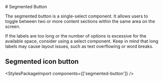 
<Meta of={SegmentedButtonStories} />

<div className="docs-title">
  # Segmented Button

  <nav>
    <link-design of={JSON.stringify(SegmentedButtonStories)}></link-design>
  </nav>
</div>

The segmented button is a single-select component. 
It allows users to toggle between two or more content sections within the same area on the screen.

<div role="alert" class="banner banner-info">
  <p>
    If the labels are too long or the number of options is excessive for the available space,
    consider using a select component. Keep in mind that long labels may cause layout issues,
    such as text overflowing or word breaks.
  </p>
</div>

<Canvas of={SegmentedButtonStories.TextExample} sourceState="shown" />
<Controls of={SegmentedButtonStories.TextExample} />

## Segmented icon button

<Canvas of={SegmentedButtonStories.IconExample} sourceState="shown" />
<Controls of={SegmentedButtonStories.IconExample} />

<StylesPackageImport components={['segmented-button']} />
